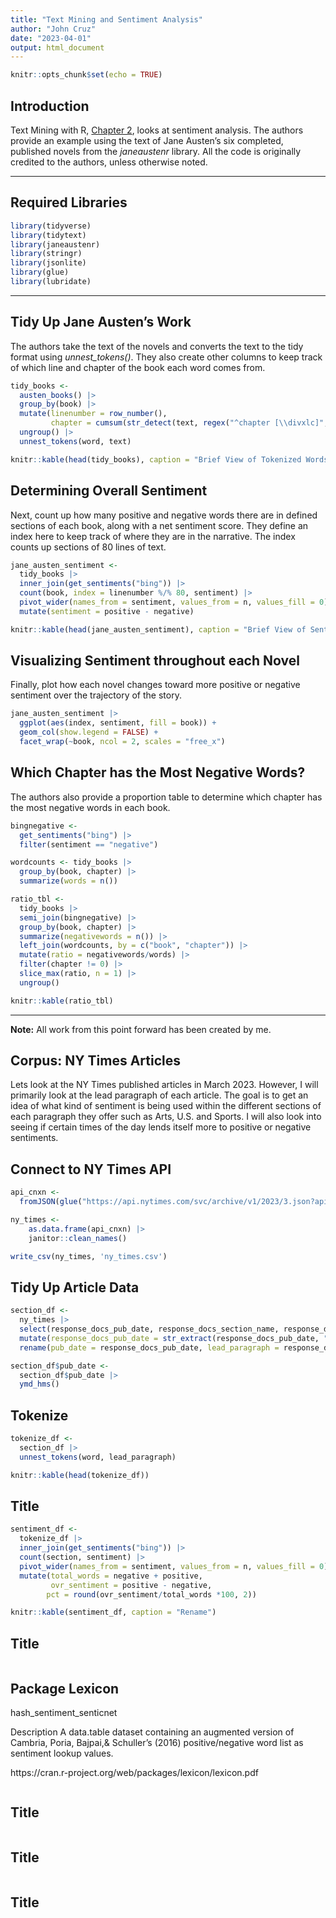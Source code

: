 ```yaml
---
title: "Text Mining and Sentiment Analysis"
author: "John Cruz"
date: "2023-04-01"
output: html_document
---
```


```r
knitr::opts_chunk$set(echo = TRUE)
```

## Introduction

Text Mining with R, [Chapter 2](https://www.tidytextmining.com/sentiment.html), looks at sentiment analysis. The authors provide an example using the text of Jane Austen’s six completed, published novels from the *janeaustenr* library. All the code is originally credited to the authors, unless otherwise noted.

---

## Required Libraries

```r
library(tidyverse)
library(tidytext)
library(janeaustenr)
library(stringr)
library(jsonlite)
library(glue)
library(lubridate)
```

---

## Tidy Up Jane Austen's Work

The authors take the text of the novels and converts the text to the tidy format using *unnest_tokens()*. They also create other columns to keep track of which line and chapter of the book each word comes from. 

```r
tidy_books <- 
  austen_books() |> 
  group_by(book) |> 
  mutate(linenumber = row_number(),
         chapter = cumsum(str_detect(text, regex("^chapter [\\divxlc]", ignore_case = TRUE)))) |> 
  ungroup() |> 
  unnest_tokens(word, text)

knitr::kable(head(tidy_books), caption = "Brief View of Tokenized Words")
```

## Determining Overall Sentiment

Next, count up how many positive and negative words there are in defined sections of each book, along with a net sentiment score. They define an index here to keep track of where they are in the narrative. The index counts up sections of 80 lines of text.

```r
jane_austen_sentiment <- 
  tidy_books |>
  inner_join(get_sentiments("bing")) |>
  count(book, index = linenumber %/% 80, sentiment) |>
  pivot_wider(names_from = sentiment, values_from = n, values_fill = 0) |> 
  mutate(sentiment = positive - negative)

knitr::kable(head(jane_austen_sentiment), caption = "Brief View of Sentiment Scores by Indexing")
```

## Visualizing Sentiment throughout each Novel

Finally, plot how each novel changes toward more positive or negative sentiment over the trajectory of the story.

```r
jane_austen_sentiment |> 
  ggplot(aes(index, sentiment, fill = book)) +
  geom_col(show.legend = FALSE) +
  facet_wrap(~book, ncol = 2, scales = "free_x")
```

## Which Chapter has the Most Negative Words?

The authors also provide a proportion table to determine which chapter has the most negative words in each book. 

```r
bingnegative <- 
  get_sentiments("bing") |> 
  filter(sentiment == "negative")

wordcounts <- tidy_books |>
  group_by(book, chapter) |>
  summarize(words = n())

ratio_tbl <-
  tidy_books |>
  semi_join(bingnegative) |>
  group_by(book, chapter) |>
  summarize(negativewords = n()) |>
  left_join(wordcounts, by = c("book", "chapter")) |>
  mutate(ratio = negativewords/words) |>
  filter(chapter != 0) |>
  slice_max(ratio, n = 1) |> 
  ungroup()

knitr::kable(ratio_tbl)
```

---

**Note:** All work from this point forward has been created by me. 

## Corpus: NY Times Articles

Lets look at the NY Times published articles in March 2023. However, I will primarily look at the lead paragraph of each article. The goal is to get an idea of what kind of sentiment is being used within the different sections of each paragraph they offer such as Arts, U.S. and Sports. I will also look into seeing if certain times of the day lends itself more to positive or negative sentiments. 

## Connect to NY Times API

```r
api_cnxn <- 
  fromJSON(glue("https://api.nytimes.com/svc/archive/v1/2023/3.json?api-key={rstudioapi::askForPassword('Enter NY Times API Key')}"), flatten = TRUE)

ny_times <- 
    as.data.frame(api_cnxn) |> 
    janitor::clean_names()

write_csv(ny_times, 'ny_times.csv')
```

## Tidy Up Article Data

```r
section_df <-
  ny_times |> 
  select(response_docs_pub_date, response_docs_section_name, response_docs_lead_paragraph) |> 
  mutate(response_docs_pub_date = str_extract(response_docs_pub_date, "[:graph:]*(?=\\+)")) |> 
  rename(pub_date = response_docs_pub_date, lead_paragraph = response_docs_lead_paragraph, section = response_docs_section_name)

section_df$pub_date <- 
  section_df$pub_date |> 
  ymd_hms()
```

## Tokenize 

```r
tokenize_df <-
  section_df |> 
  unnest_tokens(word, lead_paragraph)

knitr::kable(head(tokenize_df))
```

## Title

```r
sentiment_df <- 
  tokenize_df |>
  inner_join(get_sentiments("bing")) |>
  count(section, sentiment) |>
  pivot_wider(names_from = sentiment, values_from = n, values_fill = 0) |> 
  mutate(total_words = negative + positive, 
         ovr_sentiment = positive - negative, 
        pct = round(ovr_sentiment/total_words *100, 2))

knitr::kable(sentiment_df, caption = "Rename")
```

## Title

```r
```

## Package Lexicon
hash_sentiment_senticnet

Description
A data.table dataset containing an augmented version of Cambria, Poria, Bajpai,& Schuller’s
(2016) positive/negative word list as sentiment lookup values.

https://cran.r-project.org/web/packages/lexicon/lexicon.pdf

```r

```

## Title

```r
```

## Title

```r
```

## Title

```r
```






